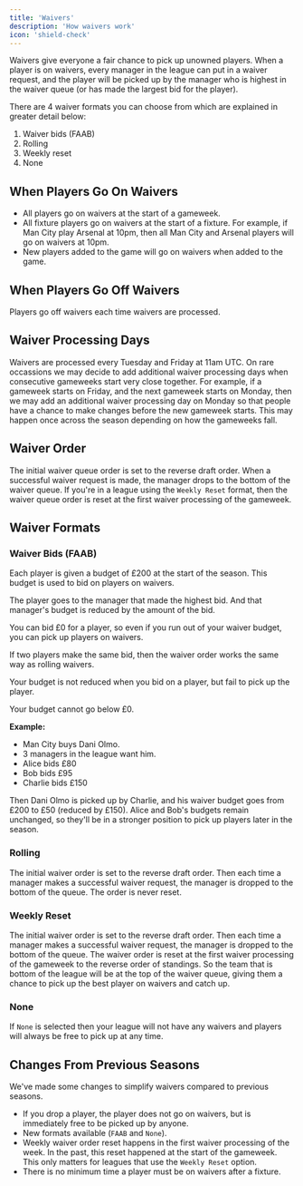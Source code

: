 ```yaml
---
title: 'Waivers'
description: 'How waivers work'
icon: 'shield-check'
---
```


Waivers give everyone a fair chance to pick up unowned players.
When a player is on waivers, every manager in the league can put in a waiver request, and the player will be picked up by the manager who is highest in the waiver queue (or has made the largest bid for the player).

There are 4 waiver formats you can choose from which are explained in greater detail below:

1. Waiver bids (FAAB)
2. Rolling
3. Weekly reset
4. None

## When Players Go On Waivers

* All players go on waivers at the start of a gameweek.
* All fixture players go on waivers at the start of a fixture. For example, if Man City play Arsenal at 10pm, then all Man City and Arsenal players will go on waivers at 10pm.
* New players added to the game will go on waivers when added to the game.

## When Players Go Off Waivers

Players go off waivers each time waivers are processed.

## Waiver Processing Days

Waivers are processed every Tuesday and Friday at 11am UTC.
On rare occassions we may decide to add additional waiver processing days when consecutive gameweeks start very close together.
For example, if a gameweek starts on Friday, and the next gameweek starts on Monday, then we may add an additional waiver processing day on Monday so that people have a chance to make changes before the new gameweek starts.
This may happen once across the season depending on how the gameweeks fall.

## Waiver Order

The initial waiver queue order is set to the reverse draft order.
When a successful waiver request is made, the manager drops to the bottom of the waiver queue.
If you're in a league using the `Weekly Reset` format, then the waiver queue order is reset at the first waiver processing of the gameweek.

## Waiver Formats

### Waiver Bids (FAAB)

Each player is given a budget of £200 at the start of the season. This budget is used to bid on players on waivers.

The player goes to the manager that made the highest bid. And that manager's budget is reduced by the amount of the bid.

You can bid £0 for a player, so even if you run out of your waiver budget, you can pick up players on waivers.

If two players make the same bid, then the waiver order works the same way as rolling waivers.

Your budget is not reduced when you bid on a player, but fail to pick up the player.

Your budget cannot go below £0.

**Example:**

- Man City buys Dani Olmo.
- 3 managers in the league want him.
- Alice bids £80
- Bob bids £95
- Charlie bids £150

Then Dani Olmo is picked up by Charlie, and his waiver budget goes from £200 to £50 (reduced by £150). Alice and Bob's budgets remain unchanged, so they'll be in a stronger position to pick up players later in the season.

### Rolling

The initial waiver order is set to the reverse draft order. Then each time a manager makes a successful waiver request, the manager is dropped to the bottom of the queue. The order is never reset.

### Weekly Reset

The initial waiver order is set to the reverse draft order. Then each time a manager makes a successful waiver request, the manager is dropped to the bottom of the queue.
The waiver order is reset at the first waiver processing of the gameweek to the reverse order of standings.
So the team that is bottom of the league will be at the top of the waiver queue, giving them a chance to pick up the best player on waivers and catch up.

### None

If `None` is selected then your league will not have any waivers and players will always be free to pick up at any time.

## Changes From Previous Seasons

We've made some changes to simplify waivers compared to previous seasons.

* If you drop a player, the player does not go on waivers, but is immediately free to be picked up by anyone.
* New formats available (`FAAB` and `None`).
* Weekly waiver order reset happens in the first waiver processing of the week. In the past, this reset happened at the start of the gameweek. This only matters for leagues that use the `Weekly Reset` option.
* There is no minimum time a player must be on waivers after a fixture.